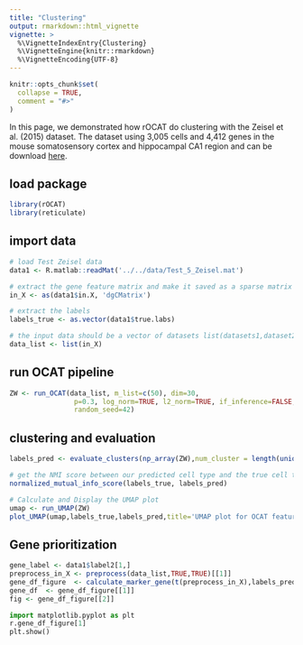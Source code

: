 ```yaml
---
title: "Clustering"
output: rmarkdown::html_vignette
vignette: >
  %\VignetteIndexEntry{Clustering}
  %\VignetteEngine{knitr::rmarkdown}
  %\VignetteEncoding{UTF-8}
---
```


```r
knitr::opts_chunk$set(
  collapse = TRUE,
  comment = "#>"
)
```

In this page, we demonstrated how rOCAT do clustering with the Zeisel et al. (2015) dataset. The dataset using 3,005 cells and 4,412 genes in the mouse somatosensory cortex and hippocampal CA1 region and can be download [here](https://github.com/bowang-lab/OCAT/blob/master/vignettes/Clustering/Test_5_Zeisel.mat).

## load package

```r
library(rOCAT)
library(reticulate)
```

## import data

```r
# load Test Zeisel data
data1 <- R.matlab::readMat('../../data/Test_5_Zeisel.mat')

# extract the gene feature matrix and make it saved as a sparse matrix
in_X <- as(data1$in.X, 'dgCMatrix')

# extract the labels
labels_true <- as.vector(data1$true.labs)

# the input data should be a vector of datasets list(datasets1,dataset2,...)
data_list <- list(in_X)
```

## run OCAT pipeline

```r
ZW <- run_OCAT(data_list, m_list=c(50), dim=30, 
                p=0.3, log_norm=TRUE, l2_norm=TRUE, if_inference=FALSE, 
                random_seed=42)
```

## clustering and evaluation

```r
labels_pred <- evaluate_clusters(np_array(ZW),num_cluster = length(unique(labels_true)))

# get the NMI score between our predicted cell type and the true cell type 
normalized_mutual_info_score(labels_true, labels_pred)

# Calculate and Display the UMAP plot
umap <- run_UMAP(ZW)
plot_UMAP(umap,labels_true,labels_pred,title='UMAP plot for OCAT features')
```

## Gene prioritization

```r
gene_label <- data1$label2[1,]
preprocess_in_X <- preprocess(data_list,TRUE,TRUE)[[1]]
gene_df_figure  <- calculate_marker_gene(t(preprocess_in_X),labels_pred,5,gene_label)
gene_df  <- gene_df_figure[[1]]
fig <- gene_df_figure[[2]]
```

```python
import matplotlib.pyplot as plt
r.gene_df_figure[1]
plt.show()
```
